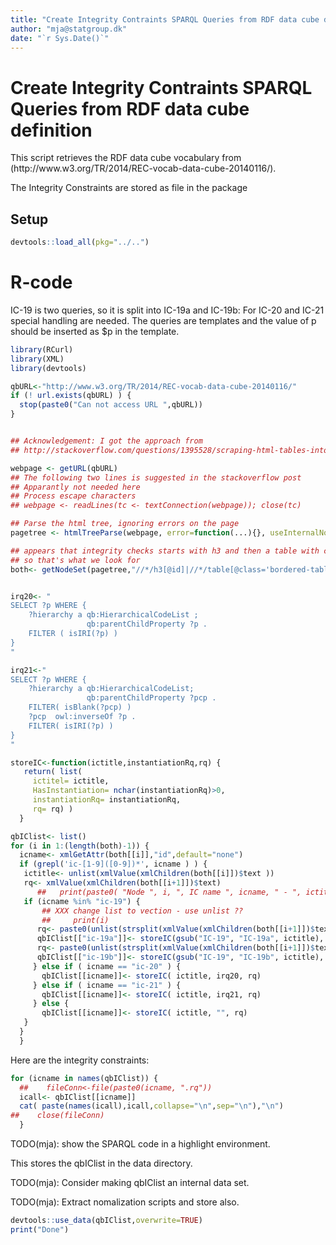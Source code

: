 ```yaml
---
title: "Create Integrity Contraints SPARQL Queries from RDF data cube definition"
author: "mja@statgroup.dk"
date: "`r Sys.Date()`"
---
```


# Create Integrity Contraints SPARQL Queries from RDF data cube definition

This script retrieves the RDF data cube vocabulary from (http://www.w3.org/TR/2014/REC-vocab-data-cube-20140116/).

The Integrity Constraints are stored as file in the package


## Setup 
```r
devtools::load_all(pkg="../..")
```

# R-code

IC-19 is two queries, so it is split into IC-19a and IC-19b: For IC-20
and IC-21 special handling are needed. The queries are templates and
the value of p should be inserted as $p in the template.

```r

library(RCurl)
library(XML)
library(devtools)

qbURL<-"http://www.w3.org/TR/2014/REC-vocab-data-cube-20140116/"
if (! url.exists(qbURL) ) {
  stop(paste0("Can not access URL ",qbURL))
}


## Acknowledgement: I got the approach from
## http://stackoverflow.com/questions/1395528/scraping-html-tables-into-r-data-frames-using-the-xml-package?lq=1

webpage <- getURL(qbURL)
## The following two lines is suggested in the stackoverflow post
## Apparantly not needed here
## Process escape characters
## webpage <- readLines(tc <- textConnection(webpage)); close(tc)

## Parse the html tree, ignoring errors on the page
pagetree <- htmlTreeParse(webpage, error=function(...){}, useInternalNodes = TRUE)

## appears that integrity checks starts with h3 and then a table with class bordered-table
## so that's what we look for
both<- getNodeSet(pagetree,"//*/h3[@id]|//*/table[@class='bordered-table']/tbody/tr/td/pre")


irq20<- "
SELECT ?p WHERE {
    ?hierarchy a qb:HierarchicalCodeList ;
                 qb:parentChildProperty ?p .
    FILTER ( isIRI(?p) )
}
"

irq21<-"
SELECT ?p WHERE {
    ?hierarchy a qb:HierarchicalCodeList;
                 qb:parentChildProperty ?pcp .
    FILTER( isBlank(?pcp) )
    ?pcp  owl:inverseOf ?p .
    FILTER( isIRI(?p) )
}
"

storeIC<-function(ictitle,instantiationRq,rq) {
   return( list(
     ictitel= ictitle,
     HasInstantiation= nchar(instantiationRq)>0,
     instantiationRq= instantiationRq,
     rq= rq) )
  }

qbIClist<- list()
for (i in 1:(length(both)-1)) {
  icname<- xmlGetAttr(both[[i]],"id",default="none")
  if (grepl('ic-[1-9]([0-9])*', icname ) ) {
   ictitle<- unlist(xmlValue(xmlChildren(both[[i]])$text ))
   rq<- xmlValue(xmlChildren(both[[i+1]])$text)
      ##   print(paste0( "Node ", i, ", IC name ", icname, " - ", ictitle ))
   if (icname %in% "ic-19") {
       ## XXX change list to vection - use unlist ??
       ##     print(i)
      rq<- paste0(unlist(strsplit(xmlValue(xmlChildren(both[[i+1]])$text),"\n"))[1:8], collapse="\n")
      qbIClist[["ic-19a"]]<- storeIC(gsub("IC-19", "IC-19a", ictitle), "", rq)
      rq<- paste0(unlist(strsplit(xmlValue(xmlChildren(both[[i+1]])$text),"\n"))[10:17], collapse="\n")
      qbIClist[["ic-19b"]]<- storeIC(gsub("IC-19", "IC-19b", ictitle), "", rq)
     } else if ( icname == "ic-20" ) {
       qbIClist[[icname]]<- storeIC( ictitle, irq20, rq)
     } else if ( icname == "ic-21" ) {
       qbIClist[[icname]]<- storeIC( ictitle, irq21, rq)
     } else {
       qbIClist[[icname]]<- storeIC( ictitle, "", rq)
   }
  }
  }

```


Here are the integrity constraints:
```r
for (icname in names(qbIClist)) {
  ##    fileConn<-file(paste0(icname, ".rq"))
  icall<- qbIClist[[icname]]
  cat( paste(names(icall),icall,collapse="\n",sep="\n"),"\n")
##    close(fileConn)
  }
```
TODO(mja): show the SPARQL code in a highlight environment.

This stores the qbIClist in the data directory.

TODO(mja): Consider making qbIClist an internal data set.

TODO(mja): Extract nomalization scripts and store also.

```r
devtools::use_data(qbIClist,overwrite=TRUE)
print("Done")
```
